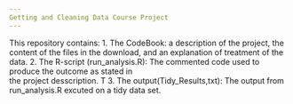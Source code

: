 ```yaml
---
Getting and Cleaning Data Course Project
---
```


This repository contains:
1. The CodeBook:  a description of the project, the content of the files in the download,
                  and an explanation of treatment of the data.
2. The R-script (run_analysis.R): The commented code used to produce the outcome as stated in  
                 the project desscription. T
3. The output(Tidy_Results,txt): The output from run_analysis.R excuted on a tidy data set.
